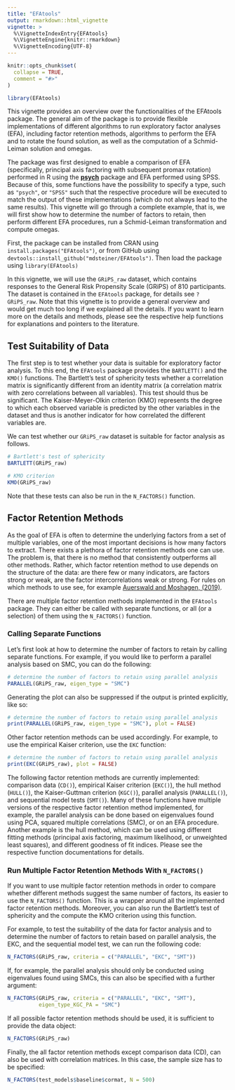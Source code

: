```yaml
---
title: "EFAtools"
output: rmarkdown::html_vignette
vignette: >
  %\VignetteIndexEntry{EFAtools}
  %\VignetteEngine{knitr::rmarkdown}
  %\VignetteEncoding{UTF-8}
---
```


```r
knitr::opts_chunk$set(
  collapse = TRUE,
  comment = "#>"
)
```

```r
library(EFAtools)
```


This vignette provides an overview over the functionalities of the EFAtools package. The general aim of the package is to provide flexible implementations of different algorithms to run exploratory factor analyses (EFA), including factor retention methods, algorithms to perform the EFA and to rotate the found solution, as well as the computation of a Schmid-Leiman solution and omegas.

The package was first designed to enable a comparison of EFA (specifically, principal axis factoring with subsequent promax rotation) performed in R using the [**psych**]() package and EFA performed using SPSS. Because of this, some functions have the possibility to specify a type, such as `"psych"`, or `"SPSS"` such that the respective procedure will be executed to match the output of these implementations (which do not always lead to the same results). This vignette will go through a complete example, that is, we will first show how to determine the number of factors to retain, then perform different EFA procedures, run a Schmid-Leiman transformation and compute omegas.

First, the package can be installed from CRAN using `install.packages("EFAtools")`, or from GitHub using `devtools::install_github("mdsteiner/EFAtools")`. Then load the package using `library(EFAtools)`

In this vignette, we will use the `GRiPS_raw` dataset, which contains responses to the General Risk Propensity Scale (GRiPS) of 810 participants. The dataset is contained in the `EFAtools` package, for details see `?GRiPS_raw`. Note that this vignette is to provide a general overview and would get much too long if we explained all the details. If you want to learn more on the details and methods, please see the respective help functions for explanations and pointers to the literature.

## Test Suitability of Data

The first step is to test whether your data is suitable for exploratory factor analysis. To this end, the `EFAtools` package provides the `BARTLETT()` and the `KMO()` functions. The Bartlett's test of sphericity tests whether a correlation matrix is significantly different from an identity matrix (a correlation matrix with zero correlations between all variables). This test should thus be significant. The Kaiser-Meyer-Olkin criterion (KMO) represents the degree to which each observed variable is predicted by the other variables in the dataset and thus is another indicator for how correlated the different variables are.

We can test whether our `GRiPS_raw` dataset is suitable for factor analysis as follows.

```r
# Bartlett's test of sphericity
BARTLETT(GRiPS_raw)

# KMO criterion
KMO(GRiPS_raw)
```

Note that these tests can also be run in the `N_FACTORS()` function.

## Factor Retention Methods

As the goal of EFA is often to determine the underlying factors from a set of multiple variables, one of the most important decisions is how many factors to extract. There exists a plethora of factor retention methods one can use. The problem is, that there is no method that consistently outperforms all other methods. Rather, which factor retention method to use depends on the structure of the data: are there few or many indicators, are factors strong or weak, are the factor intercorrelations weak or strong. For rules on which methods to use see, for example [Auerswald and Moshagen, (2019)](https://doi.apa.org/doiLanding?doi=10.1037%2Fmet0000200).

There are multiple factor retention methods implemented in the `EFAtools` package. They can either be called with separate functions, or all (or a selection) of them using the `N_FACTORS()` function. 

### Calling Separate Functions

Let's first look at how to determine the number of factors to retain by calling separate functions. For example, if you would like to perform a parallel analysis based on SMC, you can do the following:

```r
# determine the number of factors to retain using parallel analysis
PARALLEL(GRiPS_raw, eigen_type = "SMC")
```

Generating the plot can also be suppressed if the output is printed explicitly, like so:

```r
# determine the number of factors to retain using parallel analysis
print(PARALLEL(GRiPS_raw, eigen_type = "SMC"), plot = FALSE)
```


Other factor retention methods can be used accordingly. For example, to use the empirical Kaiser criterion, use the `EKC` function:

```r
# determine the number of factors to retain using parallel analysis
print(EKC(GRiPS_raw), plot = FALSE)
```

The following factor retention methods are currently implemented: comparison data (`CD()`), empirical Kaiser criterion (`EKC()`), the hull method (`HULL()`), the Kaiser-Guttman criterion (`KGC()`), parallel analysis (`PARALLEL()`), and sequential model tests (`SMT()`). Many of these functions have multiple versions of the respective factor retention method implemented, for example, the parallel analysis can be done based on eigenvalues found using PCA, squared multiple correlations (SMC), or on an EFA procedure. Another example is the hull method, which can be used using different fitting methods (principal axis factoring, maximum likelihood, or unweighted least squares), and different goodness of fit indices. Please see the respective function documentations for details.

### Run Multiple Factor Retention Methods With `N_FACTORS()`

If you want to use multiple factor retention methods in order to compare whether different methods suggest the same number of factors, its easier to use the `N_FACTORS()` function. This is a wrapper around all the implemented factor retention methods. Moreover, you can also run the Bartlett's test of sphericity and the compute the KMO criterion using this function.

For example, to test the suitability of the data for factor analysis and to determine the number of factors to retain based on parallel analysis, the EKC, and the sequential model test, we can run the following code:

```r
N_FACTORS(GRiPS_raw, criteria = c("PARALLEL", "EKC", "SMT"))
```


If, for example, the parallel analysis should only be conducted using eigenvalues found using SMCs, this can also be specified with a further argument:

```r
N_FACTORS(GRiPS_raw, criteria = c("PARALLEL", "EKC", "SMT"),
          eigen_type_KGC_PA = "SMC")
```


If all possible factor retention methods should be used, it is sufficient to provide the data object:

```r
N_FACTORS(GRiPS_raw)
```

Finally, the all factor retention methods except comparison data (CD), can also be used with correlation matrices. In this case, the sample size has to be specified:

```r
N_FACTORS(test_models$baseline$cormat, N = 500)
```


